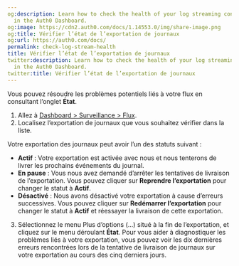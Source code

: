 ```yaml
---
og:description: Learn how to check the health of your log streaming configurations
  in the Auth0 Dashboard.
og:image: https://cdn2.auth0.com/docs/1.14553.0/img/share-image.png
og:title: Vérifier l’état de l’exportation de journaux
og:url: https://auth0.com/docs/
permalink: check-log-stream-health
title: Vérifier l’état de l’exportation de journaux
twitter:description: Learn how to check the health of your log streaming configurations
  in the Auth0 Dashboard.
twitter:title: Vérifier l’état de l’exportation de journaux
---
```


Vous pouvez résoudre les problèmes potentiels liés à votre flux en consultant l’onglet **État**.

1. Allez à [Dashboard > Surveillance > Flux](%24%7Bmanage_url%7D/#/log-streams).
2. Localisez l’exportation de journaux que vous souhaitez vérifier dans la liste.

Votre exportation des journaux peut avoir l’un des statuts suivant :

* **Actif** : Votre exportation est activée avec nous et nous tenterons de livrer les prochains événements du journal.
* **En pause** : Vous nous avez demandé d’arrêter les tentatives de livraison de l’exportation. Vous pouvez cliquer sur **Reprendre l’exportation** pour changer le statut à **Actif**.
* **Désactivé** : Nous avons désactivé votre exportation à cause d’erreurs successives. Vous pouvez cliquer sur **Redémarrer l’exportation** pour changer le statut à **Actif** et réessayer la livraison de cette exportation.
3. Sélectionnez le menu Plus d’options (...) situé à la fin de l’exportation, et cliquez sur le menu déroulant **État**. Pour vous aider à diagnostiquer les problèmes liés à votre exportation, vous pouvez voir les dix dernières erreurs rencontrées lors de la tentative de livraison de journaux sur votre exportation au cours des cinq derniers jours.